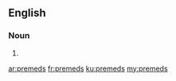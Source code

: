 ==English==

===Noun===
{{head|en|plural}}

# {{plural of|premed|lang=en}}

[[ar:premeds]]
[[fr:premeds]]
[[ku:premeds]]
[[my:premeds]]
